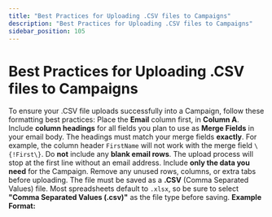 ```yaml
---
title: "Best Practices for Uploading .CSV files to Campaigns"
description: "Best Practices for Uploading .CSV files to Campaigns"
sidebar_position: 105
---
```


# Best Practices for Uploading .CSV files to Campaigns

To ensure your .CSV file uploads successfully into a Campaign, follow these formatting best practices:
Place the **Email** column first, in **Column A**.
Include **column headings** for all fields you plan to use as **Merge Fields** in your email body. The headings must match your merge fields **exactly**. For example, the column header `FirstName` will not work with the merge field `\{!First\}`.
Do **not** include any **blank email rows**. The upload process will stop at the first line without an email address.
Include **only the data you need** for the Campaign. Remove any unused rows, columns, or extra tabs before uploading.
The file must be saved as a **.CSV** (Comma Separated Values) file. Most spreadsheets default to `.xlsx`, so be sure to select **"Comma Separated Values (.csv)"** as the file type before saving.
**Example Format:**